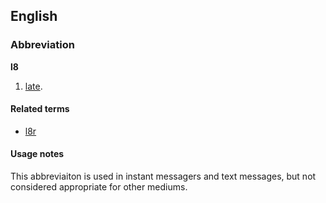 ==English==

===Abbreviation===
'''l8'''

# {{context|internet slang|text messaging}} [[late]].

====Related terms====
* [[l8r]]

====Usage notes====
This abbreviaiton is used in instant messagers and text messages, but not considered appropriate for other mediums.